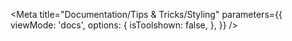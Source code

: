


<Meta
    title="Documentation/Tips & Tricks/Styling"
    parameters={{
        viewMode: 'docs',
        options: {
            isToolshown: false,
        },
    }}
/>

<MarkdownRenderer markdown={rawStyling} />
